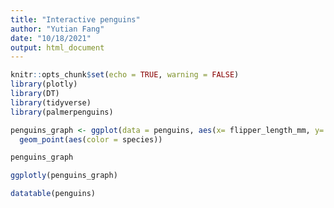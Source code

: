 ```yaml
---
title: "Interactive penguins"
author: "Yutian Fang"
date: "10/18/2021"
output: html_document
---
```


```r
knitr::opts_chunk$set(echo = TRUE, warning = FALSE)
library(plotly)
library(DT)
library(tidyverse)
library(palmerpenguins)
```

```r
penguins_graph <- ggplot(data = penguins, aes(x= flipper_length_mm, y= body_mass_g)) +
  geom_point(aes(color = species))

penguins_graph
```

```r
ggplotly(penguins_graph)
```

```r
datatable(penguins)
```

